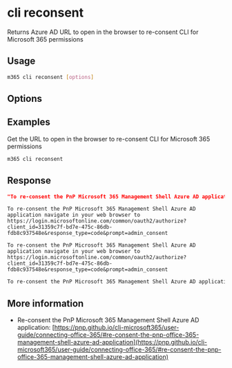 
# cli reconsent

Returns Azure AD URL to open in the browser to re-consent CLI for Microsoft 365 permissions

## Usage

```sh
m365 cli reconsent [options]
```

## Options

<Global />

## Examples

Get the URL to open in the browser to re-consent CLI for Microsoft 365 permissions

```sh
m365 cli reconsent
```

## Response

<Tabs>
  <TabItem value="JSON">

  ```json
  "To re-consent the PnP Microsoft 365 Management Shell Azure AD application navigate in your web browser to https://login.microsoftonline.com/common/oauth2/authorize?client_id=31359c7f-bd7e-475c-86db-fdb8c937548e&response_type=code&prompt=admin_consent"
  ```

  </TabItem>
  <TabItem value="Text">

  ```text
  To re-consent the PnP Microsoft 365 Management Shell Azure AD application navigate in your web browser to https://login.microsoftonline.com/common/oauth2/authorize?client_id=31359c7f-bd7e-475c-86db-fdb8c937548e&response_type=code&prompt=admin_consent
  ```

  </TabItem>
  <TabItem value="CSV">

  ```csv
  To re-consent the PnP Microsoft 365 Management Shell Azure AD application navigate in your web browser to https://login.microsoftonline.com/common/oauth2/authorize?client_id=31359c7f-bd7e-475c-86db-fdb8c937548e&response_type=code&prompt=admin_consent
  ```

  </TabItem>
  <TabItem value="Markdown">

  ```md
  To re-consent the PnP Microsoft 365 Management Shell Azure AD application navigate in your web browser to https://login.microsoftonline.com/common/oauth2/authorize?client_id=31359c7f-bd7e-475c-86db-fdb8c937548e&response_type=code&prompt=admin_consent
  ```

  </TabItem>
</Tabs>

## More information

- Re-consent the PnP Microsoft 365 Management Shell Azure AD application: [https://pnp.github.io/cli-microsoft365/user-guide/connecting-office-365/#re-consent-the-pnp-office-365-management-shell-azure-ad-application](https://pnp.github.io/cli-microsoft365/user-guide/connecting-office-365/#re-consent-the-pnp-office-365-management-shell-azure-ad-application)
